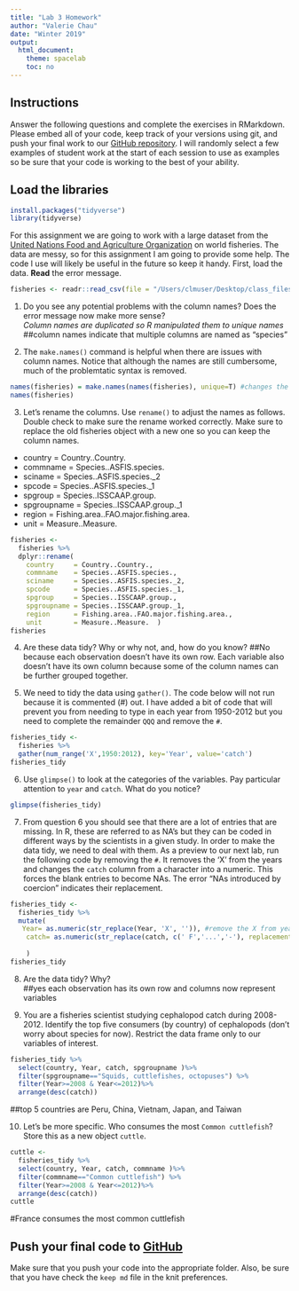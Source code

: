 ```yaml
---
title: "Lab 3 Homework"
author: "Valerie Chau"
date: "Winter 2019"
output:
  html_document:
    theme: spacelab
    toc: no
---
```

## Instructions
Answer the following questions and complete the exercises in RMarkdown. Please embed all of your code, keep track of your versions using git, and push your final work to our [GitHub repository](https://github.com/FRS417-DataScienceBiologists). I will randomly select a few examples of student work at the start of each session to use as examples so be sure that your code is working to the best of your ability.

## Load the libraries
```r
install.packages("tidyverse")
library(tidyverse)
```

For this assignment we are going to work with a large dataset from the [United Nations Food and Agriculture Organization](http://www.fao.org/about/en/) on world fisheries. The data are messy, so for this assignment I am going to provide some help. The code I use will likely be useful in the future so keep it handy. First, load the data. **Read** the error message.  

```r
fisheries <- readr::read_csv(file = "/Users/clmuser/Desktop/class_files-master/FAO_1950to2012_111914.csv") 
```

1. Do you see any potential problems with the column names? Does the error message now make more sense?  
*Column names are duplicated so R manipulated them to unique names*
##column names indicate that multiple columns are named as "species"


2. The `make.names()` command is helpful when there are issues with column names. Notice that although the names are still cumbersome, much of the problemtatic syntax is removed.
```r
names(fisheries) = make.names(names(fisheries), unique=T) #changes the column names
names(fisheries)
```

3. Let's rename the columns. Use `rename()` to adjust the names as follows. Double check to make sure the rename worked correctly. Make sure to replace the old fisheries object with a new one so you can keep the column names.
+ country     = Country..Country.  
+ commname    = Species..ASFIS.species.  
+ sciname     = Species..ASFIS.species._2  
+ spcode      = Species..ASFIS.species._1  
+ spgroup     = Species..ISSCAAP.group.  
+ spgroupname = Species..ISSCAAP.group._1  
+ region      = Fishing.area..FAO.major.fishing.area.  
+ unit        = Measure..Measure.  

```r
fisheries <-
  fisheries %>% 
  dplyr::rename(
    country     = Country..Country.,
    commname    = Species..ASFIS.species.,
    sciname     = Species..ASFIS.species._2,
    spcode      = Species..ASFIS.species._1,
    spgroup     = Species..ISSCAAP.group.,
    spgroupname = Species..ISSCAAP.group._1,
    region      = Fishing.area..FAO.major.fishing.area.,
    unit        = Measure..Measure.  )
fisheries


```


4. Are these data tidy? Why or why not, and, how do you know?
##No because each observation doesn't have its own row. Each variable also doesn't have its own column because some of the column names can be further grouped together.

5. We need to tidy the data using `gather()`. The code below will not run because it is commented (#) out. I have added a bit of code that will prevent you from needing to type in each year from 1950-2012 but you need to complete the remainder `QQQ` and remove the `#`.
```r
fisheries_tidy <- 
  fisheries %>% 
  gather(num_range('X',1950:2012), key='Year', value='catch')
fisheries_tidy
```

6. Use `glimpse()` to look at the categories of the variables. Pay particular attention to `year` and `catch`. What do you notice?  

```r
glimpse(fisheries_tidy)
```



7. From question 6 you should see that there are a lot of entries that are missing. In R, these are referred to as NA's but they can be coded in different ways by the scientists in a given study. In order to make the data tidy, we need to deal with them. As a preview to our next lab, run the following code by removing the `#`. It removes the 'X' from the years and changes the `catch` column from a character into a numeric. This forces the blank entries to become NAs. The error "NAs introduced by coercion" indicates their replacement.
```r
fisheries_tidy <- 
  fisheries_tidy %>% 
  mutate(
   Year= as.numeric(str_replace(Year, 'X', '')), #remove the X from year
    catch= as.numeric(str_replace(catch, c(' F','...','-'), replacement = '')) #replace character strings with NA
    
    )
fisheries_tidy
```

8. Are the data tidy? Why?  
##yes each observation has its own row and columns now represent variables

9. You are a fisheries scientist studying cephalopod catch during 2008-2012. Identify the top five consumers (by country) of cephalopods (don't worry about species for now). Restrict the data frame only to our variables of interest.

```r
fisheries_tidy %>% 
  select(country, Year, catch, spgroupname )%>% 
  filter(spgroupname=="Squids, cuttlefishes, octopuses") %>% 
  filter(Year>=2008 & Year<=2012)%>% 
  arrange(desc(catch))

```

##top 5 countries are Peru, China, Vietnam, Japan, and Taiwan

10. Let's be more specific. Who consumes the most `Common cuttlefish`? Store this as a new object `cuttle`.
```r
cuttle <-
  fisheries_tidy %>% 
  select(country, Year, catch, commname )%>% 
  filter(commname=="Common cuttlefish") %>% 
  filter(Year>=2008 & Year<=2012)%>% 
  arrange(desc(catch))
cuttle
```
#France consumes the most common cuttlefish


## Push your final code to [GitHub](https://github.com/FRS417-DataScienceBiologists)
Make sure that you push your code into the appropriate folder. Also, be sure that you have check the `keep md` file in the knit preferences.